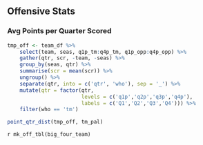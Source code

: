 ## Offensive Stats

### Avg Points per Quarter Scored

```r

tmp_off <- team_df %>% 
    select(team, seas, q1p_tm:q4p_tm, q1p_opp:q4p_opp) %>% 
    gather(qtr, scr, -team, -seas) %>% 
    group_by(seas, qtr) %>% 
    summarise(scr = mean(scr)) %>% 
    ungroup() %>% 
    separate(qtr, into = c('qtr', 'who'), sep = '_') %>% 
    mutate(qtr = factor(qtr, 
                        levels = c('q1p','q2p','q3p','q4p'),
                        labels = c('Q1','Q2','Q3','Q4'))) %>% 
    filter(who == 'tm') 

point_qtr_dist(tmp_off, tm_pal)
```

`r mk_off_tbl(big_four_team)`